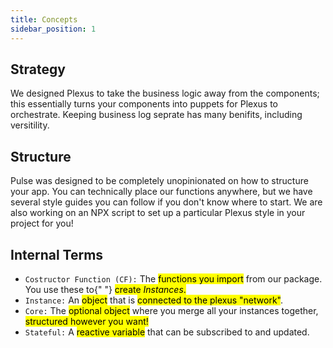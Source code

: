 ```yaml
---
title: Concepts
sidebar_position: 1
---
```


## Strategy

We designed Plexus to take the business logic away from the components; this essentially turns your components into puppets for Plexus to orchestrate. Keeping business log seprate has many benifits, including versitility.

## Structure

Pulse was designed to be completely unopinionated on how to structure your app. You can technically place our functions anywhere, but we have several style guides you can follow if you don't know where to start. We are also working on an NPX script to set up a particular Plexus style in your project for you!

## Internal Terms

<ul>
	<li>
		<code>Costructor Function (CF):</code> The <mark>functions you import</mark> from our package. You use these to{" "}
		<mark>
			create <i>Instances</i>.
		</mark>
	</li>
	<li>
		<code>Instance:</code> An <mark>object</mark> that is <mark>connected to the plexus "network"</mark>.
	</li>
	<li>
		<code>Core:</code> The <mark>optional object</mark> where you merge all your instances together, <mark>structured however you want!</mark>
	</li>
	<li>
		<code>Stateful:</code> A <mark>reactive variable</mark> that can be subscribed to and updated.
	</li>
</ul>
